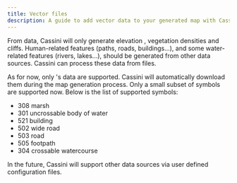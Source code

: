 ```yaml
---
title: Vector files
description: A guide to add vector data to your generated map with Cassini.
---
```



From <GlossaryLink slug="lidar" /> data, Cassini will only generate elevation <GlossaryLink slug="contours" />, vegetation densities and cliffs. Human-related features (paths, roads, buildings...), and some water-related features (rivers, lakes...), should be generated from other data sources. Cassini can process these data from <GlossaryLink slug="shapefile" /> files.

As for now, only <GlossaryLink slug="osm" />'s data are supported. Cassini will automatically download them during the map generation process. Only a small subset of <GlossaryLink slug="isom" /> symbols are supported now. Below is the list of supported symbols:

- 308 marsh
- 301 uncrossable body of water
- 521 building
- 502 wide road
- 503 road
- 505 footpath
- 304 crossable watercourse

In the future, Cassini will support other data sources via user defined configuration files.
